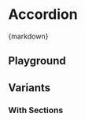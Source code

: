 
<Meta of={AccordionStories} />

# Accordion

<CitationDocumentation
  component="Utrecht Accordion"
  url="https://nl-design-system.github.io/utrecht/storybook-css/index.html?path=/docs/css-accordion--docs"
/>

<Markdown>{markdown}</Markdown>

## Playground

<Canvas of={AccordionStories.Default} />
<Controls of={AccordionStories.Default} />

## Variants

### With Sections

<Description of={AccordionStories.AccordionWithMultipleSections} />
<Canvas of={AccordionStories.AccordionWithMultipleSections} />
